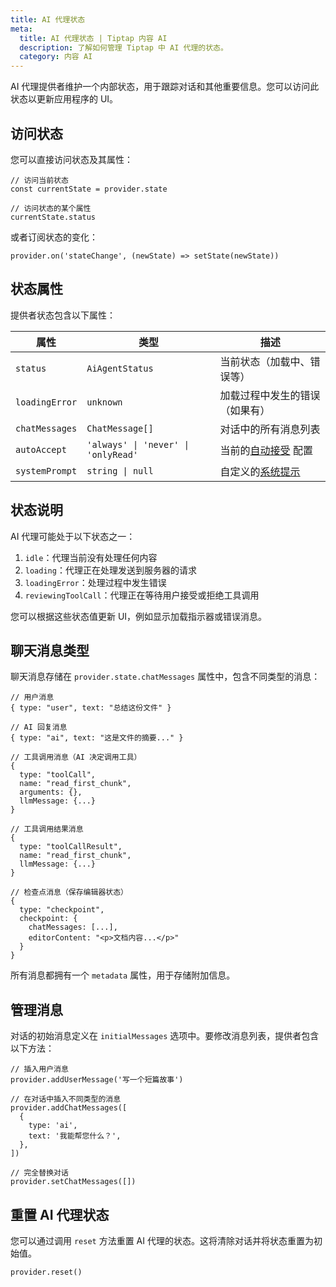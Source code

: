 ```yaml
---
title: AI 代理状态
meta:
  title: AI 代理状态 | Tiptap 内容 AI
  description: 了解如何管理 Tiptap 中 AI 代理的状态。
  category: 内容 AI
---
```


AI 代理提供者维护一个内部状态，用于跟踪对话和其他重要信息。您可以访问此状态以更新应用程序的 UI。

## 访问状态

您可以直接访问状态及其属性：

```tsx
// 访问当前状态
const currentState = provider.state

// 访问状态的某个属性
currentState.status
```

或者订阅状态的变化：

```tsx
provider.on('stateChange', (newState) => setState(newState))
```

## 状态属性

提供者状态包含以下属性：

| 属性           | 类型                                | 描述                                                                                             |
| -------------- | ---------------------------------- | ------------------------------------------------------------------------------------------------ |
| `status`       | `AiAgentStatus`                    | 当前状态（加载中、错误等）                                                                       |
| `loadingError` | `unknown`                         | 加载过程中发生的错误（如果有）                                                                    |
| `chatMessages` | `ChatMessage[]`                   | 对话中的所有消息列表                                                                             |
| `autoAccept`   | `'always' \| 'never' \| 'onlyRead'` | 当前的[自动接受](/content-ai/capabilities/agent/features/review#auto-accept-configuration) 配置 |
| `systemPrompt` | `string \| null`                  | 自定义的[系统提示](/content-ai/capabilities/agent/configure/system-prompt)                       |

## 状态说明

AI 代理可能处于以下状态之一：

1. `idle`：代理当前没有处理任何内容
2. `loading`：代理正在处理发送到服务器的请求
3. `loadingError`：处理过程中发生错误
4. `reviewingToolCall`：代理正在等待用户接受或拒绝工具调用

您可以根据这些状态值更新 UI，例如显示加载指示器或错误消息。

## 聊天消息类型

聊天消息存储在 `provider.state.chatMessages` 属性中，包含不同类型的消息：

```jsonl
// 用户消息
{ type: "user", text: "总结这份文件" }

// AI 回复消息
{ type: "ai", text: "这是文件的摘要..." }

// 工具调用消息（AI 决定调用工具）
{
  type: "toolCall",
  name: "read_first_chunk",
  arguments: {},
  llmMessage: {...}
}

// 工具调用结果消息
{
  type: "toolCallResult",
  name: "read_first_chunk",
  llmMessage: {...}
}

// 检查点消息（保存编辑器状态）
{
  type: "checkpoint",
  checkpoint: {
    chatMessages: [...],
    editorContent: "<p>文档内容...</p>"
  }
}
```

所有消息都拥有一个 `metadata` 属性，用于存储附加信息。

## 管理消息

对话的初始消息定义在 `initialMessages` 选项中。要修改消息列表，提供者包含以下方法：

```tsx
// 插入用户消息
provider.addUserMessage('写一个短篇故事')

// 在对话中插入不同类型的消息
provider.addChatMessages([
  {
    type: 'ai',
    text: '我能帮您什么？',
  },
])

// 完全替换对话
provider.setChatMessages([])
```

## 重置 AI 代理状态

您可以通过调用 `reset` 方法重置 AI 代理的状态。这将清除对话并将状态重置为初始值。

```tsx
provider.reset()
```